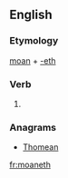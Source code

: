 ==English==

===Etymology===
[[moan]] + [[-eth]]

===Verb===
{{en-verb form}}

# {{archaic third-person singular of|moan}}

===Anagrams===
* [[Thomean#English|Thomean]]

[[fr:moaneth]]
